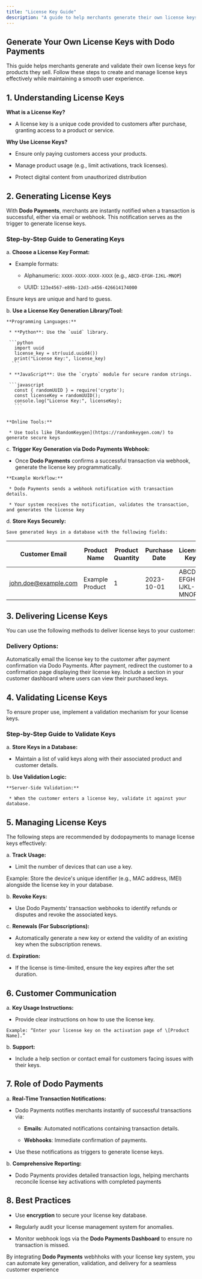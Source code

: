 ```yaml
---
title: "License Key Guide"
description: "A guide to help merchants generate their own license keys"
---
```


## **Generate Your Own License Keys with Dodo Payments**

This guide helps merchants generate and validate their own license keys for products they sell. Follow these steps to create and manage license keys effectively while maintaining a smooth user experience.

## **1. Understanding License Keys**

   **What is a License Key?**

  * A license key is a unique code provided to customers after purchase, granting access to a product or service.

   **Why Use License Keys?**

  * Ensure only paying customers access your products.

  * Manage product usage (e.g., limit activations, track licenses).

  * Protect digital content from unauthorized distribution

## **2. Generating License Keys**

With **Dodo Payments**, merchants are instantly notified when a transaction is successful, either via email or webhook. This notification serves as the trigger to generate license keys.

### **Step-by-Step Guide to Generating Keys**

a. **Choose a License Key Format:**

   * Example formats:

     * Alphanumeric: `XXXX-XXXX-XXXX-XXXX` (e.g., `ABCD-EFGH-IJKL-MNOP`)

     * UUID: `123e4567-e89b-12d3-a456-426614174000`

   <Info>Ensure keys are unique and hard to guess.</Info>

b. **Use a License Key Generation Library/Tool:**

    **Programming Languages:**

     * **Python**: Use the `uuid` library.

     ```python
       import uuid
       license_key = str(uuid.uuid4())
       print("License Key:", license_key)
      ```

     * **JavaScript**: Use the `crypto` module for secure random strings.

     ```javascript
       const { randomUUID } = require('crypto');
       const licenseKey = randomUUID();
       console.log("License Key:", licenseKey);
       ```


    **Online Tools:**

     * Use tools like [RandomKeygen](https://randomkeygen.com/) to generate secure keys

c. **Trigger Key Generation via Dodo Payments Webhook:**

   * Once **Dodo Payments** confirms a successful transaction via webhook, generate the license key programmatically.

    **Example Workflow:**

     * Dodo Payments sends a webhook notification with transaction details.

     * Your system receives the notification, validates the transaction, and generates the license key

d. **Store Keys Securely:**

    Save generated keys in a database with the following fields:

   | Customer Email | Product Name | Product Quantity | Purchase Date | License Key | Expiry Date (if applicable) |
   |---------------------|--------------|------------------|---------------|-------------|-----------------------------|
   | john.doe@example.com| Example Product | 1 | 2023-10-01 | ABCD-EFGH-IJKL-MNOP | 2024-10-01 |

## **3. Delivering License Keys**

You can use the following methods to deliver license keys to your customer:

### **Delivery Options:**

<Card title="Email" icon="envelope">
   Automatically email the license key to the customer after payment confirmation via Dodo Payments.
</Card>

<Card title="Download Page" icon="download">
   After payment, redirect the customer to a confirmation page displaying their license key.
</Card>

<Card title="Customer Account" icon="user">
   Include a section in your customer dashboard where users can view their purchased keys.
</Card>

## **4. Validating License Keys**

To ensure proper use, implement a validation mechanism for your license keys.

### **Step-by-Step Guide to Validate Keys**

a. **Store Keys in a Database:**

   * Maintain a list of valid keys along with their associated product and customer details.

b. **Use Validation Logic:**

    **Server-Side Validation:**

     * When the customer enters a license key, validate it against your database.

## **5. Managing License Keys**

The following steps are recommended by dodopayments to manage license keys effectively:

a. **Track Usage:**

   * Limit the number of devices that can use a key.

   Example: Store the device's unique identifier (e.g., MAC address, IMEI) alongside the license key in your database.

b. **Revoke Keys:**

   * Use Dodo Payments' transaction webhooks to identify refunds or disputes and revoke the associated keys.

c. **Renewals (For Subscriptions):**

   * Automatically generate a new key or extend the validity of an existing key when the subscription renews.

d. **Expiration:**

   * If the license is time-limited, ensure the key expires after the set duration.

## **6. Customer Communication**

a. **Key Usage Instructions:**

   * Provide clear instructions on how to use the license key.

    Example: “Enter your license key on the activation page of \[Product Name].”

b. **Support:**

   * Include a help section or contact email for customers facing issues with their keys.

## **7. Role of Dodo Payments**

a. **Real-Time Transaction Notifications:**

   * Dodo Payments notifies merchants instantly of successful transactions via:

     * **Emails**: Automated notifications containing transaction details.

     * **Webhooks**: Immediate confirmation of payments.

   * Use these notifications as triggers to generate license keys.

b. **Comprehensive Reporting:**

   * Dodo Payments provides detailed transaction logs, helping merchants reconcile license key activations with completed payments

## **8. Best Practices**

* Use **encryption** to secure your license key database.

* Regularly audit your license management system for anomalies.

* Monitor webhook logs via the **Dodo Payments Dashboard** to ensure no transaction is missed.

By integrating **Dodo Payments** webhhoks with your license key system, you can automate key generation, validation, and delivery for a seamless customer experience